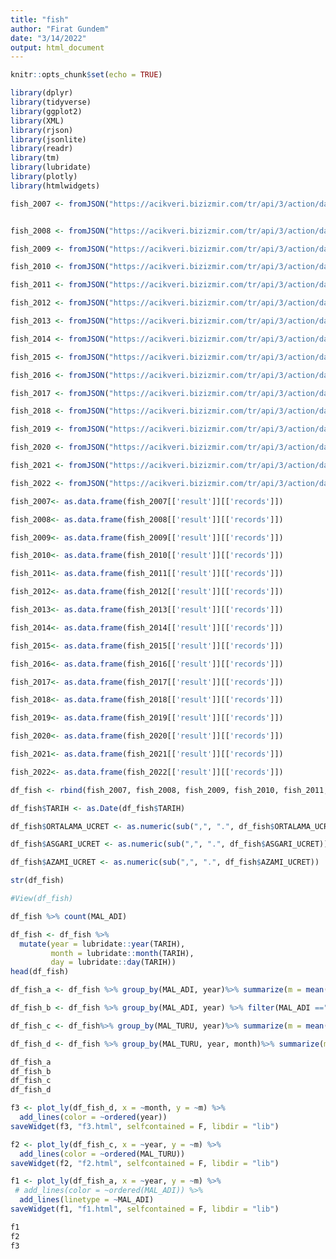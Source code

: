 ```yaml
---
title: "fish"
author: "Firat Gundem"
date: "3/14/2022"
output: html_document
---
```


```r
knitr::opts_chunk$set(echo = TRUE)
```


```r
library(dplyr)
library(tidyverse)
library(ggplot2)
library(XML)
library(rjson)
library(jsonlite)
library(readr)
library(tm)
library(lubridate)
library(plotly)
library(htmlwidgets)
```



```r

fish_2007 <- fromJSON("https://acikveri.bizizmir.com/tr/api/3/action/datastore_search?resource_id=27832153-b03c-4008-9eb0-e33fa6165de8&limit=506")


fish_2008 <- fromJSON("https://acikveri.bizizmir.com/tr/api/3/action/datastore_search?resource_id=2b65a199-4cdb-4bde-b342-2fb56a402139&limit=2136")

fish_2009 <- fromJSON("https://acikveri.bizizmir.com/tr/api/3/action/datastore_search?resource_id=587478c8-584c-4d14-8de3-840130817960&limit=12528")

fish_2010 <- fromJSON("https://acikveri.bizizmir.com/tr/api/3/action/datastore_search?resource_id=7d69ce36-7327-46d8-987b-7e41326d0024&limit=15995")

fish_2011 <- fromJSON("https://acikveri.bizizmir.com/tr/api/3/action/datastore_search?resource_id=b58006b0-f099-457d-ac09-1b0504d95079&limit=21733")

fish_2012 <- fromJSON("https://acikveri.bizizmir.com/tr/api/3/action/datastore_search?resource_id=723ffd91-29dd-4647-a881-562d4fc7cb24&limit=23049")

fish_2013 <- fromJSON("https://acikveri.bizizmir.com/tr/api/3/action/datastore_search?resource_id=8cda8838-4f90-46ac-b9e7-182d90212a75&limit=23109")

fish_2014 <- fromJSON("https://acikveri.bizizmir.com/tr/api/3/action/datastore_search?resource_id=1cb5555d-6dbb-4b95-88cc-72af90957748&limit=22706")

fish_2015 <- fromJSON("https://acikveri.bizizmir.com/tr/api/3/action/datastore_search?resource_id=d8a607e9-8e6b-40fe-b161-dd4d2d36d713&limit=22921")

fish_2016 <- fromJSON("https://acikveri.bizizmir.com/tr/api/3/action/datastore_search?resource_id=d967fa8f-e6b7-4d20-bf5c-2ce3b1ed19f3&limit=23722")

fish_2017 <- fromJSON("https://acikveri.bizizmir.com/tr/api/3/action/datastore_search?resource_id=e92efbc2-09fc-4e35-84a3-9d75735c7096&limit=24125")

fish_2018 <- fromJSON("https://acikveri.bizizmir.com/tr/api/3/action/datastore_search?resource_id=68d4c4a9-9db0-4c8a-b964-ef151c91daff&limit=24251")

fish_2019 <- fromJSON("https://acikveri.bizizmir.com/tr/api/3/action/datastore_search?resource_id=14a87034-353c-43f2-b6db-9b0135a771b1&limit=24270")

fish_2020 <- fromJSON("https://acikveri.bizizmir.com/tr/api/3/action/datastore_search?resource_id=8ef70d0f-cc2d-4df4-872e-b3297da44d0b&limit=22670")

fish_2021 <- fromJSON("https://acikveri.bizizmir.com/tr/api/3/action/datastore_search?resource_id=022e9a4d-b184-495f-8dc2-734fb07e350c&limit=23604")

fish_2022 <- fromJSON("https://acikveri.bizizmir.com/tr/api/3/action/datastore_search?resource_id=fe1841f6-3da5-4b18-aa23-3079e211f755&limit=4151")
```


```r

fish_2007<- as.data.frame(fish_2007[['result']][['records']])

fish_2008<- as.data.frame(fish_2008[['result']][['records']])

fish_2009<- as.data.frame(fish_2009[['result']][['records']])

fish_2010<- as.data.frame(fish_2010[['result']][['records']])

fish_2011<- as.data.frame(fish_2011[['result']][['records']])

fish_2012<- as.data.frame(fish_2012[['result']][['records']])

fish_2013<- as.data.frame(fish_2013[['result']][['records']])

fish_2014<- as.data.frame(fish_2014[['result']][['records']])

fish_2015<- as.data.frame(fish_2015[['result']][['records']])

fish_2016<- as.data.frame(fish_2016[['result']][['records']])

fish_2017<- as.data.frame(fish_2017[['result']][['records']])

fish_2018<- as.data.frame(fish_2018[['result']][['records']])

fish_2019<- as.data.frame(fish_2019[['result']][['records']])

fish_2020<- as.data.frame(fish_2020[['result']][['records']])

fish_2021<- as.data.frame(fish_2021[['result']][['records']])

fish_2022<- as.data.frame(fish_2022[['result']][['records']])

```



```r
df_fish <- rbind(fish_2007, fish_2008, fish_2009, fish_2010, fish_2011, fish_2012, fish_2013, fish_2014, fish_2015, fish_2016, fish_2017, fish_2018, fish_2019, fish_2020, fish_2021, fish_2022)

```



```r
df_fish$TARIH <- as.Date(df_fish$TARIH)

df_fish$ORTALAMA_UCRET <- as.numeric(sub(",", ".", df_fish$ORTALAMA_UCRET))

df_fish$ASGARI_UCRET <- as.numeric(sub(",", ".", df_fish$ASGARI_UCRET))

df_fish$AZAMI_UCRET <- as.numeric(sub(",", ".", df_fish$AZAMI_UCRET))
```


```r
str(df_fish)

#View(df_fish)

df_fish %>% count(MAL_ADI)
```


```r
df_fish <- df_fish %>%
  mutate(year = lubridate::year(TARIH), 
         month = lubridate::month(TARIH), 
         day = lubridate::day(TARIH))
head(df_fish)
```


```r
df_fish_a <- df_fish %>% group_by(MAL_ADI, year)%>% summarize(m = mean(ORTALAMA_UCRET))

df_fish_b <- df_fish %>% group_by(MAL_ADI, year) %>% filter(MAL_ADI =="AHTAPOT(DONUK)") %>% summarize(m = mean(ORTALAMA_UCRET))

df_fish_c <- df_fish%>% group_by(MAL_TURU, year)%>% summarize(m = mean(ORTALAMA_UCRET))

df_fish_d <- df_fish %>% group_by(MAL_TURU, year, month)%>% summarize(m = mean(ORTALAMA_UCRET))

```

```r
df_fish_a
df_fish_b
df_fish_c
df_fish_d
```



```r
f3 <- plot_ly(df_fish_d, x = ~month, y = ~m) %>%
  add_lines(color = ~ordered(year))
saveWidget(f3, "f3.html", selfcontained = F, libdir = "lib")
```


```r
f2 <- plot_ly(df_fish_c, x = ~year, y = ~m) %>%
  add_lines(color = ~ordered(MAL_TURU)) 
saveWidget(f2, "f2.html", selfcontained = F, libdir = "lib")

```



```r
f1 <- plot_ly(df_fish_a, x = ~year, y = ~m) %>%
 # add_lines(color = ~ordered(MAL_ADI)) %>% 
  add_lines(linetype = ~MAL_ADI)
saveWidget(f1, "f1.html", selfcontained = F, libdir = "lib")
```

```r
f1
f2
f3
```

